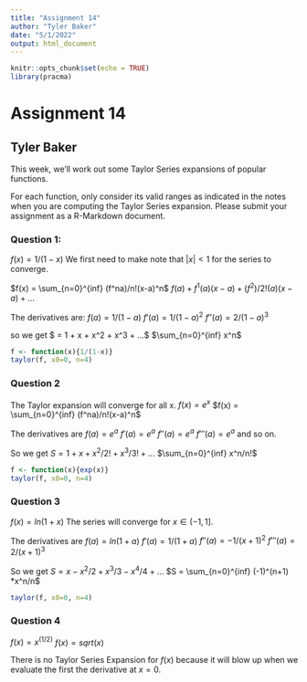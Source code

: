 ---
title: "Assignment 14"
author: "Tyler Baker"
date: "5/1/2022"
output: html_document
---

```{r setup, include=FALSE}
knitr::opts_chunk$set(echo = TRUE)
library(pracma)
```

# Assignment 14
## Tyler Baker

This week, we’ll work out some Taylor Series expansions of popular functions.

For each function, only consider its valid ranges as indicated in the notes when you are
computing the Taylor Series expansion. Please submit your assignment as a R-Markdown
document.

### Question 1:
$f(x)=1/(1-x)$
We first need to make note that $|x|<1$ for the series to converge.

$f(x) = \sum_{n=0}^{inf} (f^na)/n!(x-a)^n$
$f(a) + f^1(a)(x-a) + (f^2)/2!(a)(x-a) + ...$

The derivatives are:
$f(a) = 1/(1-a)$
$f'(a) = 1/(1-a)^2$
$f''(a) = 2/(1-a)^3$

so we get
$ = 1 + x + x^2 + x^3  + ...$
$\sum_{n=0}^{inf} x^n$

```{r}
f <- function(x){1/(1-x)}
taylor(f, x0=0, n=4)
```
### Question 2
The Taylor expansion will converge for all x.
$f(x) = e^x$
$f(x) = \sum_{n=0}^{inf} (f^na)/n!(x-a)^n$

The derivatives are 
$f(a) = e^a$
$f'(a) = e^a$
$f''(a) = e^a$
$f'''(a)= e^a$
and so on.

So we get
$S = 1 + x +  x^2/2! +  x^3/3! +...$
$\sum_{n=0}^{inf} x^n/n!$
```{r}
f <- function(x){exp(x)}
taylor(f, x0=0, n=4)
```

### Question 3
$f(x)=ln(1+x)$
The series will converge for $x \in (-1,1]$.

The derivatives are
$f(a) = ln(1+a)$
$f'(a) = 1/(1+a)$
$f''(a) = -1/(x+1)^2$
$f'''(a) = 2/(x+1)^3$

So we get
$S = x - x^2/2 + x^3/3 - x^4/4 +...$
$S = \sum_{n=0}^{inf} (-1)^(n+1) *x^n/n$
```{r}
taylor(f, x0=0, n=4)
```

### Question 4
$f(x)=x^(1/2)$
$f(x)=sqrt(x)$

There is no Taylor Series Expansion for $f(x)$ because it will blow up when we evaluate the first the derivative at $x=0$.